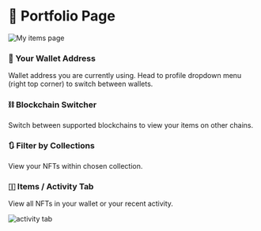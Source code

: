 # 🛂 Portfolio Page

![My items page](images/myItems.png)

### 👛 Your Wallet Address 

Wallet address you are currently using. Head to profile dropdown menu (right top corner) to switch between wallets.

### ⛓️ Blockchain Switcher 

Switch between supported blockchains to view your items on other chains.

### 🔃 Filter by Collections 

View your NFTs within chosen collection.

### 🇮 Items / Activity Tab 

View all NFTs in your wallet or your recent activity.

![activity tab](images/activity.png)

